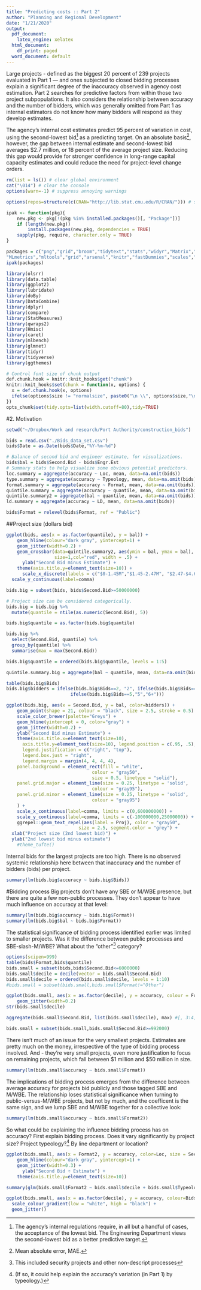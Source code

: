 ```yaml
---
title: "Predicting costs :: Part 2"
author: "Planning and Regional Development"
date: "1/21/2020"
output:
  pdf_document:
    latex_engine: xelatex
  html_document:
    df_print: paged
  word_document: default
---
```


\pagenumbering{arabic}

Large projects - defined as the biggest 20 percent of 239 projects evaluated in Part 1 — and ones subjected to closed bidding processes explain a significant degree of the inaccuracy observed in agency cost estimation. Part 2 searches for predictive factors from within those two project subpopulations. It also considers the relationship between accuracy and the number of bidders, which was generally omitted from Part 1 as internal estimators do not know how many bidders will respond as they develop estimates. 

The agency's internal cost estimates predict 95 percent of variation in cost, using the second-lowest bid^[The agency's internal regulations require, in all but a handful of cases, the acceptance of the lowest bid. The Engineering Department views the second-lowest bid as a better predictive target.] as a predicting target. On an absolute basis^[Mean absolute error, MAE.], however, the gap between internal estimate and second-lowest bid averages $2.7 million, or 18 percent of the average project size. Reducing this gap would provide for stronger confidence in long-range capital capacity estimates and could reduce the need for project-level change orders. 


```r
rm(list = ls()) # clear global environment 
cat("\014") # clear the console 
options(warn=-1) # suppress annoying warnings 

options(repos=structure(c(CRAN="http://lib.stat.cmu.edu/R/CRAN/"))) # set CRAN mirror

ipak <- function(pkg){
    new.pkg <- pkg[!(pkg %in% installed.packages()[, "Package"])]
    if (length(new.pkg)) 
        install.packages(new.pkg, dependencies = TRUE)
    sapply(pkg, require, character.only = TRUE)
}

packages = c("png","grid","broom","tidytext","stats","widyr","Matrix","ggrepel",
"MLmetrics","mltools","grid","arsenal","knitr","fastDummies","scales","hydroGOF")
ipak(packages)

library(olsrr) 
library(data.table) 
library(ggplot2) 
library(lubridate) 
library(doBy) 
library(DataCombine) 
library(dplyr) 
library(compare) 
library(StatMeasures) 
library(qwraps2) 
library(Hmisc) 
library(caret) 
library(mlbench) 
library(glmnet) 
library(tidyr) 
library(tidyverse) 
library(ggthemes) 
```

```r
# Control font size of chunk output
def.chunk.hook = knitr::knit_hooks$get("chunk")
knitr::knit_hooks$set(chunk = function(x, options) {
  x = def.chunk.hook(x, options)
  ifelse(options$size != "normalsize", paste0("\n \\", options$size,"\n\n", x, "\n\n \\normalsize"), x)
})
opts_chunk$set(tidy.opts=list(width.cutoff=80),tidy=TRUE)
```


#2. Motivation

```r
setwd("~/Dropbox/Work and research/Port Authority/construction_bids") 

bids = read.csv("./Bids_data_set.csv") 
bids$Date = as.Date(bids$Date,"%Y-%m-%d") 
```

```r
# Balance of second bid and engineer estimate, for visualizations.
bids$bal = bids$Second.Bid - bids$Engr.Est 
# Summary stats to help visualize some obvious potential predictors. 
loc.summary = aggregate(accuracy ~ Loc, mean, data=na.omit(bids)) 
type.summary = aggregate(accuracy ~ Typeology, mean, data=na.omit(bids)) 
format.summary = aggregate(accuracy ~ Format, mean, data=na.omit(bids)) 
quintile.summary = aggregate(accuracy ~ quantile, mean, data=na.omit(bids))
quintile.summary2 = aggregate(bal ~ quantile, mean, data=na.omit(bids)) 
ld.summary = aggregate(accuracy ~ LD, mean, data=na.omit(bids)) 
```

```r
bids$Format = relevel(bids$Format, ref = "Public")
```

##Project size (dollars bid)
```r
ggplot(bids, aes(x = as.factor(quantile), y = bal)) + 
    geom_hline(colour="dark gray", yintercept=1) +
    geom_jitter(width=0.2) +
    geom_crossbar(data=quintile.summary2, aes(ymin = bal, ymax = bal), 
                  size=1,col="red", width = .5) + 
      ylab("Second Bid minus Estimate") + 
    theme(axis.title.y=element_text(size=10)) + 
      scale_x_discrete(labels = c("$0-1.45M","$1.45-2.47M", "$2.47-$4.65M","$4.65-13.32M","$13.32M-4.8B")) + 
  scale_y_continuous(label=comma) 
```

```r
bids.big = subset(bids, bids$Second.Bid>=50000000) 
```

```r
# Project size can be considered categorically. 
bids.big = bids.big %>%
  mutate(quantile = ntile(as.numeric(Second.Bid), 5))

bids.big$quantile = as.factor(bids.big$quantile) 

bids.big %>%
  select(Second.Bid, quantile) %>%
  group_by(quantile) %>%
  summarise(max = max(Second.Bid))

bids.big$quantile = ordered(bids.big$quantile, levels = 1:5)

quintile.summary.big = aggregate(bal ~ quantile, mean, data=na.omit(bids.big)) 
```

```r
table(bids.big$Bids)
bids.big$bidders = ifelse(bids.big$Bids==2, "2", ifelse(bids.big$Bids==3, "3",
                        ifelse(bids.big$Bids==5,"5","6+"))) 
```


```r
ggplot(bids.big, aes(x = Second.Bid, y = bal, color=bidders)) + 
    geom_point(shape = 21, colour = "black", size = 2.5, stroke = 0.5) + 
    scale_color_brewer(palette="Greys") + 
    geom_hline(yintercept = 0, color="gray") + 
    geom_jitter(width=0.2) + 
    ylab("Second Bid minus Estimate") + 
    theme(axis.title.x=element_text(size=10),
      axis.title.y=element_text(size=10), legend.position = c(.95, .5), 
      legend.justification = c("right", "top"),
      legend.box.just = "right",
      legend.margin = margin(4, 4, 4, 4),
    panel.background = element_rect(fill = "white",
                                colour = "gray50",
                                size = 0.5, linetype = "solid"),
    panel.grid.major = element_line(size = 0.25, linetype = 'solid',
                                colour = "gray95"), 
    panel.grid.minor = element_line(size = 0.25, linetype = 'solid',
                                colour = "gray95")
    ) + 
    scale_x_continuous(label=comma, limits = c(0,600000000)) + 
    scale_y_continuous(label=comma, limits = c(-100000000,25000000)) + 
    ggrepel::geom_text_repel(aes(label = Proj), color = "gray50", 
                           size = 2.5, segment.color = "grey") + 
  xlab("Project size (2nd lowest bid)") + 
  ylab("2nd lowest bid minus estimate") 
    #theme_tufte()
```

Internal bids for the largest projects are too high. There is no observed systemic relationship here between that inaccuracy and the number of bidders (bids) per project. 
```r
summary(lm(bids.big$accuracy ~ bids.big$Bids)) 
```


#Bidding process 
Big projects don't have any SBE or M/WBE presence, but there are quite a few non-public processes. They don't appear to have much influence on accuracy at that level: 

```r
summary(lm(bids.big$accuracy ~ bids.big$Format)) 
summary(lm(bids.big$bal ~ bids.big$Format)) 
```

The statistical significance of bidding process identified earlier was limited to smaller projects. Was it the difference between public processes and SBE-slash-M/WBE? What about the "other"^[This included security projects and other non-descript processes] category? 

```r
options(scipen=999) 
table(bids$Format,bids$quantile) 
bids.small = subset(bids,bids$Second.Bid<=6000000) 
bids.small$decile = decile(vector = bids.small$Second.Bid) 
bids.small$decile = ordered(bids.small$decile, levels = 1:10) 
#bids.small = subset(bids.small,bids.small$Format!="Other") 
```

```r
ggplot(bids.small, aes(x = as.factor(decile), y = accuracy, colour = Format)) + 
    geom_jitter(width=0.2) 
str(bids.small$decile) 

aggregate(bids.small$Second.Bid, list(bids.small$decile), max) #[, 3:4]

bids.small = subset(bids.small,bids.small$Second.Bid>=992000) 
```

There isn't much of an issue for the very smallest projects. Estimates are pretty much on the money, irrespective of the type of bidding process involved. And - they're very small projects, even more justification to focus on remaining projects, which fall between $1 million and $50 million in size. 

```r
summary(lm(bids.small$accuracy ~ bids.small$Format)) 
```

The implications of bidding process emerges from the difference between average accuracy for projects bid publicly and those tagged SBE and M/WBE. The relationship loses statistical significance when turning to public-versus-M/WBE projects, but not by much, and the coefficent is the same sign, and we lump SBE and M/WBE together for a collective look: 

```r
summary(lm(bids.small$accuracy ~ bids.small$Format2))
```

So what could be explaining the influence bidding process has on accuracy? First explain bidding process. Does it vary significantly by project size? Project typeology?^[(If so, it could help explain the accuracy's variation (in Part 1) by typeology.)] By line department or location? 

```r
ggplot(bids.small, aes(x = Format2, y = accuracy, color=Loc, size = Second.Bid)) + 
    geom_hline(colour="dark gray", yintercept=1) +
    geom_jitter(width=0.3) +
      ylab("Second Bid ÷ Estimate") + 
    theme(axis.title.y=element_text(size=10)) 

summary(glm(bids.small$Format2 ~ bids.small$decile + bids.small$Typeology + bids.small$Loc + bids.small$LD, family=binomial)) 
```


```r
ggplot(bids.small, aes(x = as.factor(decile), y = accuracy, colour=Bids)) +
  scale_colour_gradient(low = "white", high = "black") + 
  geom_jitter() 
```

